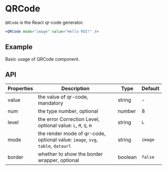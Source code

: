 # QRCode

`QRCode` is the React qr-code generator.

```jsx
<QRCode mode="image" value="Hello RUI!" />
```

## Example

Basic usage of QRCode component.

<Demo src="../../components/qr-code/demo/Example.tsx" />

## API

Properties | Description | Type | Default
-----------|------------|------|--------
| value | the value of qr-code, mandatory | string | - |
| num | the type number, optional | number | 8 |
| level | the error Correction Level, optional value: `L`, `M`, `Q`, `H` | string | `L` |
| mode | the render mode of qr-code, optional value: `image`, `svg`, `table`, `dataurl` | string | `image` |
| border | whether to show the border wrapper, optional | boolean | `false` |
